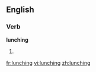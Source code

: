 ==English==

===Verb===
'''lunching'''

# {{present participle of|[[lunch]]}}

[[fr:lunching]]
[[vi:lunching]]
[[zh:lunching]]
